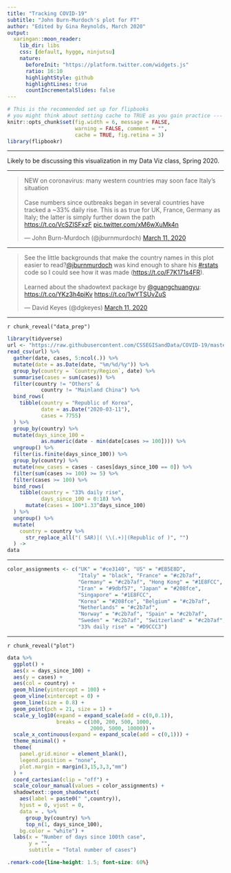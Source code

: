 ```yaml
---
title: "Tracking COVID-19"
subtitle: "John Burn-Murdoch's plot for FT"
author: "Edited by Gina Reynolds, March 2020"
output:
  xaringan::moon_reader:
    lib_dir: libs
    css: [default, hygge, ninjutsu]
    nature:
      beforeInit: "https://platform.twitter.com/widgets.js"
      ratio: 16:10
      highlightStyle: github
      highlightLines: true
      countIncrementalSlides: false
---
```




```r
# This is the recommended set up for flipbooks
# you might think about setting cache to TRUE as you gain practice --- building flipbooks from scracth can be time consuming
knitr::opts_chunk$set(fig.width = 6, message = FALSE, 
                      warning = FALSE, comment = "", 
                      cache = TRUE, fig.retina = 3)
library(flipbookr)
```

---

Likely to be discussing this visualization in my Data Viz class, Spring 2020. 


---


<blockquote class="twitter-tweet"><p lang="en" dir="ltr">NEW on coronavirus: many western countries may soon face Italy’s situation<br><br>Case numbers since outbreaks began in several countries have tracked a ~33% daily rise. This is as true for UK, France, Germany as Italy; the latter is simply further down the path <a href="https://t.co/VcSZISFxzF">https://t.co/VcSZISFxzF</a> <a href="https://t.co/xM6wXuMk4n">pic.twitter.com/xM6wXuMk4n</a></p>&mdash; John Burn-Murdoch (@jburnmurdoch) <a href="https://twitter.com/jburnmurdoch/status/1237737352879112194?ref_src=twsrc%5Etfw">March 11, 2020</a></blockquote> <script async src="https://platform.twitter.com/widgets.js" charset="utf-8"></script>


---


<blockquote class="twitter-tweet"><p lang="en" dir="ltr">See the little backgrounds that make the country names in this plot easier to read?<a href="https://twitter.com/jburnmurdoch?ref_src=twsrc%5Etfw">@jburnmurdoch</a> was kind enough to share his <a href="https://twitter.com/hashtag/rstats?src=hash&amp;ref_src=twsrc%5Etfw">#rstats</a> code so I could see how it was made (<a href="https://t.co/F7K171s4FR">https://t.co/F7K171s4FR</a>). <br><br>Learned about the shadowtext package by <a href="https://twitter.com/guangchuangyu?ref_src=twsrc%5Etfw">@guangchuangyu</a>: <a href="https://t.co/YKz3h4piKv">https://t.co/YKz3h4piKv</a> <a href="https://t.co/1wYTSUvZuS">https://t.co/1wYTSUvZuS</a></p>&mdash; David Keyes (@dgkeyes) <a href="https://twitter.com/dgkeyes/status/1237812892189093888?ref_src=twsrc%5Etfw">March 11, 2020</a></blockquote> <script async src="https://platform.twitter.com/widgets.js" charset="utf-8"></script>



---

`r chunk_reveal("data_prep")`

```r
library(tidyverse)
url <- "https://raw.githubusercontent.com/CSSEGISandData/COVID-19/master/csse_covid_19_data/csse_covid_19_time_series/time_series_19-covid-Confirmed.csv"
read_csv(url) %>%
  gather(date, cases, 5:ncol(.)) %>%
  mutate(date = as.Date(date, "%m/%d/%y")) %>%
  group_by(country = `Country/Region`, date) %>%
  summarise(cases = sum(cases)) %>%
  filter(country != "Others" & 
           country != "Mainland China") %>%
  bind_rows(
    tibble(country = "Republic of Korea", 
           date = as.Date("2020-03-11"), 
           cases = 7755)
  ) %>%
  group_by(country) %>%
  mutate(days_since_100 = 
           as.numeric(date - min(date[cases >= 100]))) %>%
  ungroup() %>%
  filter(is.finite(days_since_100)) %>% 
  group_by(country) %>%
  mutate(new_cases = cases - cases[days_since_100 == 0]) %>%
  filter(sum(cases >= 100) >= 5) %>%
  filter(cases >= 100) %>% 
  bind_rows(
    tibble(country = "33% daily rise", 
           days_since_100 = 0:18) %>%
      mutate(cases = 100*1.33^days_since_100)
  ) %>%
  ungroup() %>%
  mutate(
    country = country %>% 
      str_replace_all("( SAR)|( \\(.+)|(Republic of )", "")
  ) ->
data
```


---

```r
color_assignments <- c("UK" = "#ce3140", "US" = "#EB5E8D", 
                       "Italy" = "black", "France" = "#c2b7af", 
                       "Germany" = "#c2b7af", "Hong Kong" = "#1E8FCC", 
                       "Iran" = "#9dbf57", "Japan" = "#208fce", 
                       "Singapore" = "#1E8FCC", 
                       "Korea" = "#208fce", "Belgium" = "#c2b7af", 
                       "Netherlands" = "#c2b7af", 
                       "Norway" = "#c2b7af", "Spain" = "#c2b7af", 
                       "Sweden" = "#c2b7af", "Switzerland" = "#c2b7af", 
                       "33% daily rise" = "#D9CCC3")
```

---

`r chunk_reveal("plot")`

```r
data %>% 
  ggplot() +
  aes(x = days_since_100) +
  aes(y = cases) +
  aes(col = country) +
  geom_hline(yintercept = 100) +
  geom_vline(xintercept = 0) +
  geom_line(size = 0.8) +
  geom_point(pch = 21, size = 1) +
  scale_y_log10(expand = expand_scale(add = c(0,0.1)), 
                breaks = c(100, 200, 500, 1000, 
                           2000, 5000, 10000)) +
  scale_x_continuous(expand = expand_scale(add = c(0,1))) +
  theme_minimal() +
  theme(
    panel.grid.minor = element_blank(),
    legend.position = "none",
    plot.margin = margin(3,15,3,3,"mm")
  ) +
  coord_cartesian(clip = "off") +
  scale_colour_manual(values = color_assignments) +
  shadowtext::geom_shadowtext(
    aes(label = paste0(" ",country)), 
    hjust = 0, vjust = 0, 
    data = . %>% 
      group_by(country) %>% 
      top_n(1, days_since_100), 
    bg.color = "white") +
  labs(x = "Number of days since 100th case", 
       y = "", 
       subtitle = "Total number of cases")
```




```css
.remark-code{line-height: 1.5; font-size: 60%}
```

